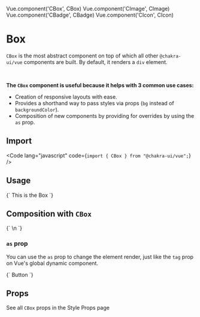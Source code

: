 Vue.component('CBox', CBox)
Vue.component('CImage', CImage)
Vue.component('CBadge', CBadge)
Vue.component('CIcon', CIcon)

<SEO
  title="Box"
  description="Box is the most abstract component on top of which all other @chakra-ui/vue components are built. By default, it renders a `div` element"
/>


# Box

`CBox` is the most abstract component on top of which all other `@chakra-ui/vue` components are built. By default, it renders a `div` element.

<br />

**The `CBox` component is useful because it helps with 3 common use cases:**
- Creation of responsive layouts with ease.
- Provides a shorthand way to pass styles via props (`bg` instead of `backgroundColor`).
- Composition of new components by providing for overrides by using the `as` prop.

## Import

<Code lang="javascript" code={`import { CBox } from "@chakra-ui/vue";`} />

## Usage

<LiveEditor>
{`
<c-box bg="tomato" w="100%" p="4" color="white">
  This is the Box
</c-box>
`}
</LiveEditor>

## Composition with `CBox`

<LiveEditor>
{`
<template>
  <c-box maxW="sm" border-width="1px" rounded="lg" overflow="hidden">
    <c-image :src="property.imageUrl" :alt="property.imageAlt" />
    <c-box p="6">
      <c-box d="flex" align-items="baseline">
        <c-badge rounded="full" px="2" variant-color="green">
          New
        </c-badge>
        <c-box
          color="gray.500"
          font-weight="semibold"
          letter-spacing="wide"
          font-size="xs"
          text-sransform="uppercase"
          ml="2"
        >
          {{ property.beds }} beds &bull; {{ property.baths }} baths
        </c-box>
      </c-box>
      <c-box
        mt="1"
        font-weight="semibold"
        as="h4"
        line-height="tight"
        is-truncated
      >
        {{ property.title }}
      </c-box>
      <c-box>
        {{ property.formattedPrice }}
        <c-box as="span" color="gray.600" fontSize="sm">
          / wk
        </c-box>
      </c-box>
      <c-box d="flex" mt="2" align-items="center">
        <c-icon
          v-for="(_, i) in Array(5).fill('')"
          name="star"
          :key="i"
          :color="i < property.rating ? 'green.500' : 'gray.300'"
        />
        <c-box as="span" ml="2" color="gray.600" font-size="sm">
          {{ property.reviewCount }} reviews
        </c-box>
      </c-box>
    </c-box>
  </c-box>
</template>\n
<script>
    name: 'Example',
    data () {
      return {
        property: {
          imageUrl: "https://bit.ly/2Z4KKcF",
          imageAlt: "Rear view of modern home with pool",
          beds: 3,
          baths: 2,
          title: "Modern home in city center in the heart of historic Los Angeles",
          formattedPrice: "$1,900.00",
          reviewCount: 34,
          rating: 4,
        }
      }
    }
  }
</script>
`}
</LiveEditor>

### `as` prop

You can use the `as` prop to change the element render, just like the `tag` prop on Vue's global dynamic component.

<LiveEditor>
{`
<c-box as="button" rounded="md" bg="tomato" color="white" px="4" h="8">
  Button
</c-box>
`}
</LiveEditor>

## Props
See all `CBox` props in the <nuxt-link to="style-props">Style Props page</nuxt-link>